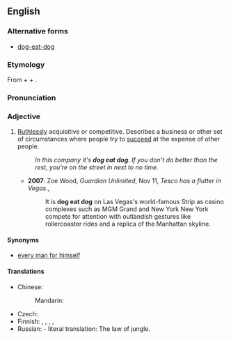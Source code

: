 ==English==

===Alternative forms===
* [[dog-eat-dog]]

===Etymology===
From {{term|dog}} + {{term|eat}} + {{term|dog}}.
{{etystub|en|origin, uses of the phrase since 20th century?}}

===Pronunciation===
{{rfp|lang=en}}

===Adjective===
{{en-adj|-}}

# {{context|idiomatic|lang=en}} [[ruthless|Ruthlessly]] acquisitive or competitive. Describes a business or other set of circumstances where people try to [[succeed]] at the expense of other people.
#: ''In this company it's '''dog eat dog'''. If you don't do better than the rest, you're on the street in next to no time.''
#* '''2007''': Zoe Wood, ''Guardian Unlimited'', Nov 11, ''Tesco has a flutter in Vegas.'',
#*: It is '''dog eat dog''' on Las Vegas's world-famous Strip as casino complexes such as MGM Grand and New York New York compete for attention with outlandish gestures like rollercoaster rides and a replica of the Manhattan skyline.

====Synonyms====
* [[every man for himself]]

====Translations====
{{trans-top|harsh and ruthless}}
* Chinese:
*: Mandarin: {{t|cmn|狗咬狗|tr=gǒuyǎogǒu|sc=Hani}}
{{trans-mid}}
* Czech: {{t|cs|podle zákona džungle}}
* Finnish: {{t|fi|häikäilemätön}}, {{t|fi|säälimätön}}, {{t+|fi|ankara}}, {{t+|fi|armoton}}, {{t+|fi|karu}}
* Russian: {{t|ru|закон джунглей|m}} - literal translation: The law of jungle.
{{trans-bottom}}
